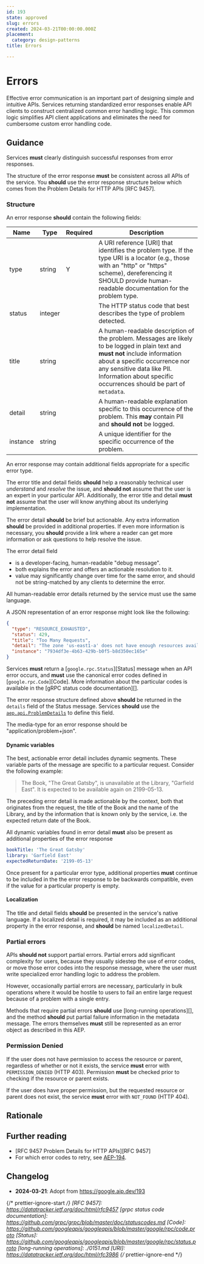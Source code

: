 ```yaml
---
id: 193
state: approved
slug: errors
created: 2024-03-21T00:00:00.000Z
placement:
  category: design-patterns
title: Errors

--- 
```


# Errors

Effective error communication is an important part of designing simple and
intuitive APIs. Services returning standardized error responses enable API
clients to construct centralized common error handling logic. This common logic
simplifies API client applications and eliminates the need for cumbersome
custom error handling code.

## Guidance

Services <b class="text-red-700">must</b> clearly distinguish successful responses from error
responses.

The structure of the error response <b class="text-red-700">must</b> be consistent across all APIs of
the service. You <b class="text-yellow-700">should</b> use the error response structure below which comes
from the Problem Details for HTTP APIs [RFC 9457].

### Structure

An error response <b class="text-yellow-700">should</b> contain the following fields:

| Name     | Type    | Required | Description                                                                                                                                                                                                                                                        |
| -------- | ------- | -------- | ------------------------------------------------------------------------------------------------------------------------------------------------------------------------------------------------------------------------------------------------------------------ |
| type     | string  | Y        | A URI reference [URI] that identifies the problem type. If the type URI is a locator (e.g., those with an "http" or "https" scheme), dereferencing it SHOULD provide human-readable documentation for the problem type.                                            |
| status   | integer |          | The HTTP status code that best describes the type of problem detected.                                                                                                                                                                                             |
| title    | string  |          | A human-readable description of the problem. Messages are likely to be logged in plain text and <b class="text-red-700">must not</b> include information about a specific occurrence nor any sensitive data like PII. Information about specific occurrences should be part of `metadata`. |
| detail   | string  |          | A human-readable explanation specific to this occurrence of the problem. This <b class="text-green-700">may</b> contain PII and <b class="text-yellow-700">should not</b> be logged.                                                                                                                                    |
| instance | string  |          | A unique identifier for the specific occurrence of the problem.                                                                                                                                                                                                    |

An error response may contain additional fields appropriate for a specific
error type.

The error title and detail fields <b class="text-yellow-700">should</b> help a reasonably technical user
_understand_ and _resolve_ the issue, and <b class="text-yellow-700">should not</b> assume that the user
is an expert in your particular API. Additionally, the error title and detail
<b class="text-red-700">must not</b> assume that the user will know anything about its underlying
implementation.

The error detail <b class="text-yellow-700">should</b> be brief but actionable. Any extra information
<b class="text-yellow-700">should</b> be provided in additional properties. If even more information is
necessary, you <b class="text-yellow-700">should</b> provide a link where a reader can get more
information or ask questions to help resolve the issue.

The error detail field

- is a developer-facing, human-readable "debug message".
- both explains the error and offers an actionable resolution to it.
- value may significantly change over time for the same error, and should not
  be string-matched by any clients to determine the error.

All human-readable error details returned by the service must use the same
language.

A JSON representation of an error response might look like the following:

<a name="sample"></a>

```json
{
  "type": "RESOURCE_EXHAUSTED",
  "status": 429,
  "title": "Too Many Requests",
  "detail": "The zone 'us-east1-a' does not have enough resources available to fulfill the request. Try a different zone, or try again later.",
  "instance": "7934df3e-4b63-429b-b0f5-b8d350ec165e"
}
```


<Tabs>
  <TabItem label="Protocol Buffers">
  
  
  Services <b class="text-red-700">must</b> return a [`google.rpc.Status`][Status] message when an API
  error occurs, and <b class="text-red-700">must</b> use the canonical error codes defined in
  [`google.rpc.Code`][Code]. More information about the particular codes is
  available in the [gRPC status code documentation][].
  
  The error response structure defined above <b class="text-yellow-700">should</b> be returned in the
  `details` field of the Status message. Services <b class="text-yellow-700">should</b> use the
  [`aep.api.ProblemDetails`](https://buf.build/aep/api/docs/main:aep.api#aep.api.ProblemDetails)
  to define this field.
  
  
  </TabItem>
  <TabItem label="OpenAPI 3.0">
  
  
  The media-type for an error response should be "application/problem+json".
  
  
  </TabItem>
</Tabs>
    

#### Dynamic variables

The best, actionable error detail includes dynamic segments. These variable
parts of the message are specific to a particular request. Consider the
following example:

> The Book, "The Great Gatsby", is unavailable at the Library, "Garfield East".
> It is expected to be available again on 2199-05-13.

The preceding error detail is made actionable by the context, both that
originates from the request, the title of the Book and the name of the Library,
and by the information that is known only by the service, i.e. the expected
return date of the Book.

All dynamic variables found in error detail <b class="text-red-700">must</b> also be present as
additional properties of the error response

```yaml
bookTitle: 'The Great Gatsby'
library: 'Garfield East'
expectedReturnDate: '2199-05-13'
```

Once present for a particular error type, additional properties <b class="text-red-700">must</b>
continue to be included in the the error response to be backwards compatible,
even if the value for a particular property is empty.

#### Localization

The title and detail fields <b class="text-yellow-700">should</b> be presented in the service's native
language. If a localized detail is required, it may be included as an
additional property in the error response, and <b class="text-yellow-700">should</b> be named
`localizedDetail`.

### Partial errors

APIs <b class="text-yellow-700">should not</b> support partial errors. Partial errors add significant
complexity for users, because they usually sidestep the use of error codes, or
move those error codes into the response message, where the user must write
specialized error handling logic to address the problem.

However, occasionally partial errors are necessary, particularly in bulk
operations where it would be hostile to users to fail an entire large request
because of a problem with a single entry.

Methods that require partial errors <b class="text-yellow-700">should</b> use [long-running operations][],
and the method <b class="text-yellow-700">should</b> put partial failure information in the metadata
message. The errors themselves <b class="text-red-700">must</b> still be represented as an error object
as described in this AEP.

### Permission Denied

If the user does not have permission to access the resource or parent,
regardless of whether or not it exists, the service <b class="text-red-700">must</b> error with
`PERMISSION_DENIED` (HTTP 403). Permission <b class="text-red-700">must</b> be checked prior to
checking if the resource or parent exists.

If the user does have proper permission, but the requested resource or parent
does not exist, the service <b class="text-red-700">must</b> error with `NOT_FOUND` (HTTP 404).

## Rationale

## Further reading

- [RFC 9457 Problem Details for HTTP APIs][RFC 9457]
- For which error codes to retry, see [AEP-194](https://aep.dev/194).

## Changelog

- **2024-03-21**: Adopt from https://google.aip.dev/193

{/* prettier-ignore-start  */}
[RFC 9457]: https://datatracker.ietf.org/doc/html/rfc9457
[grpc status code documentation]: https://github.com/grpc/grpc/blob/master/doc/statuscodes.md
[Code]: https://github.com/googleapis/googleapis/blob/master/google/rpc/code.proto
[Status]: https://github.com/googleapis/googleapis/blob/master/google/rpc/status.proto
[long-running operations]: ./0151.md
[URI]: https://datatracker.ietf.org/doc/html/rfc3986
{/* prettier-ignore-end  */}
